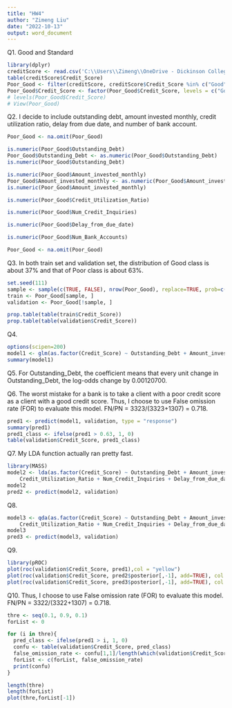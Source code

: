 ---
title: "HW4"
author: "Zimeng Liu"
date: "2022-10-13"
output: word_document
---
Q1.
Good and Standard
```{r}
library(dplyr)
creditScore <- read.csv('C:\\Users\\Zimeng\\OneDrive - Dickinson College\\Desktop\\Dickinson\\7th\\DATA 300\\HW\\credit_score.csv')
table(creditScore$Credit_Score)
Poor_Good <- filter(creditScore, creditScore$Credit_Score %in% c("Good","Poor"))
Poor_Good$Credit_Score <- factor(Poor_Good$Credit_Score, levels = c("Good","Poor"), labels=c(0,1))
# levels(Poor_Good$Credit_Score)
# View(Poor_Good)
```
Q2.
I decide to include outstanding debt, amount invested monthly, credit utilization ratio, delay from due date, and number of bank account.
```{r}
Poor_Good <- na.omit(Poor_Good)

is.numeric(Poor_Good$Outstanding_Debt)
Poor_Good$Outstanding_Debt <- as.numeric(Poor_Good$Outstanding_Debt)
is.numeric(Poor_Good$Outstanding_Debt)

is.numeric(Poor_Good$Amount_invested_monthly)
Poor_Good$Amount_invested_monthly <- as.numeric(Poor_Good$Amount_invested_monthly)
is.numeric(Poor_Good$Amount_invested_monthly)

is.numeric(Poor_Good$Credit_Utilization_Ratio)

is.numeric(Poor_Good$Num_Credit_Inquiries)

is.numeric(Poor_Good$Delay_from_due_date)

is.numeric(Poor_Good$Num_Bank_Accounts)

Poor_Good <- na.omit(Poor_Good)
```
Q3.
In both train set and validation set, the distribution of Good class is about 37% and that of Poor class is about 63%.
```{r}
set.seed(111)
sample <- sample(c(TRUE, FALSE), nrow(Poor_Good), replace=TRUE, prob=c(0.7,0.3))
train <- Poor_Good[sample, ]
validation <- Poor_Good[!sample, ]

prop.table(table(train$Credit_Score))
prop.table(table(validation$Credit_Score))
```
Q4.
```{r}
options(scipen=200)
model1 <- glm(as.factor(Credit_Score) ~ Outstanding_Debt + Amount_invested_monthly + Credit_Utilization_Ratio + Num_Credit_Inquiries + Delay_from_due_date + Num_Bank_Accounts, family = "binomial", data = train)
summary(model1)
```
Q5.
For Outstanding_Debt, the coefficient means that every unit change in Outstanding_Debt, the log-odds change by 0.00120700.

Q6.
The worst mistake for a bank is to take a client with a poor credit score as a client with a good credit score. Thus, I choose to use False omission rate (FOR) to evaluate this model. FN/PN = 3323/(3323+1307) = 0.718.
```{r}
pred1 <- predict(model1, validation, type = "response")
summary(pred1)
pred1_class <- ifelse(pred1 > 0.63, 1, 0)
table(validation$Credit_Score, pred1_class)
```
Q7.
My LDA function actually ran pretty fast.
```{r}
library(MASS)
model2 <- lda(as.factor(Credit_Score) ~ Outstanding_Debt + Amount_invested_monthly + 
    Credit_Utilization_Ratio + Num_Credit_Inquiries + Delay_from_due_date + Num_Bank_Accounts, data = train)
model2
pred2 <- predict(model2, validation)
```
Q8.
```{r}
model3 <- qda(as.factor(Credit_Score) ~ Outstanding_Debt + Amount_invested_monthly + 
    Credit_Utilization_Ratio + Num_Credit_Inquiries + Delay_from_due_date + Num_Bank_Accounts, data = train)
model3
pred3 <- predict(model3, validation)
```
Q9.
```{r}
library(pROC)
plot(roc(validation$Credit_Score, pred1),col = "yellow")
plot(roc(validation$Credit_Score, pred2$posterior[,-1], add=TRUE), col = "blue")
plot(roc(validation$Credit_Score, pred3$posterior[,-1], add=TRUE), col = "green")
```
Q10.
Thus, I choose to use False omission rate (FOR) to evaluate this model. FN/PN = 3322/(3322+1307) = 0.718.
```{r}
thre <- seq(0.1, 0.9, 0.1)
forList <- 0

for (i in thre){
  pred_class <- ifelse(pred1 > i, 1, 0)
  confu <- table(validation$Credit_Score, pred_class)
  false_omission_rate <- confu[1,1]/length(which(validation$Credit_Score == 0)) 
  forList <- c(forList, false_omission_rate)
  print(confu)
}

length(thre)
length(forList)
plot(thre,forList[-1])
```
